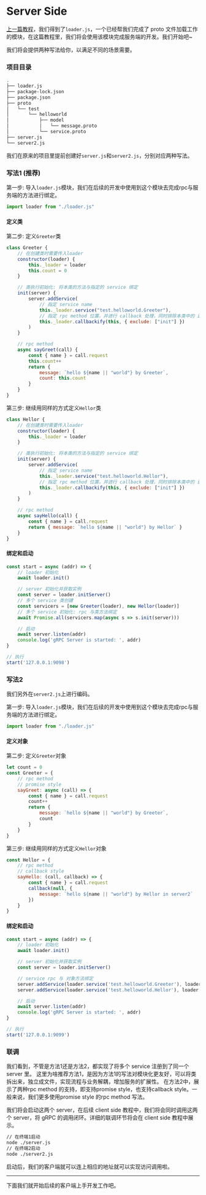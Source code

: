 
# Server Side

[上一篇教程](/start/proto-loader)，我们得到了`loader.js`，一个已经帮我们完成了 proto 文件加载工作的模块，在这篇教程里，我们将会使用该模块完成服务端的开发。我们开始吧~

我们将会提供两种写法给你，以满足不同的场景需要。

### 项目目录

```bash filename="Terminal" {11-12}
.
├── loader.js
├── package-lock.json
├── package.json
├── proto
│   └── test
│       └── helloworld
│           ├── model
│           │   └── message.proto
│           └── service.proto
├── server.js
└── server2.js
```

我们在原来的项目里提前创建好`server.js`和`server2.js`，分别对应两种写法。

### 写法1 (推荐)

第一步: 导入`loader.js`模块，我们在后续的开发中使用到这个模块去完成rpc与服务端的方法进行绑定。

```js filename="./server.js"
import loader from "./loader.js"
```

#### 定义类

第二步: 定义`Greeter`类

```js filename="./server.js"
class Greeter {
    // 在创建类时需要传入loader
    constructor(loader) {
        this._loader = loader
        this.count = 0
    }

    // 类执行初始化: 将本类的方法与指定的 service 绑定
    init(server) {
        server.addService(
            // 指定 service name
            this._loader.service("test.helloworld.Greeter"),
            // 指定 rpc method 位置，并进行 callback 处理，同时排除本类中的 init 方法
            this._loader.callbackify(this, { exclude: ["init"] })
        )
    }

    // rpc method
    async sayGreet(call) {
        const { name } = call.request
        this.count++
        return {
            message: `hello ${name || "world"} by Greeter`,
            count: this.count
        }
    }
}
```

第三步: 继续用同样的方式定义`Hellor`类

```js filename="./server.js"
class Hellor {
    // 在创建类时需要传入loader
    constructor(loader) {
        this._loader = loader
    }

    // 类执行初始化: 将本类的方法与指定的 service 绑定
    init(server) {
        server.addService(
            // 指定 service name
            this._loader.service("test.helloworld.Hellor"),
            // 指定 rpc method 位置，并进行 callback 处理，同时排除本类中的 init 方法
            this._loader.callbackify(this, { exclude: ["init"] })
        )
    }

    // rpc method
    async sayHello(call) {
        const { name } = call.request
        return { message: `hello ${name || "world"} by Hellor` }
    }
}
```

#### 绑定和启动

```js filename="./server.js"
const start = async (addr) => {
    // loader 初始化
    await loader.init()

    // server 初始化并获取实例
    const server = loader.initServer()
    // 多个 service 类创建
    const servicers = [new Greeter(loader), new Hellor(loader)]
    // 多个 service 初始化: rpc 与类方法绑定
    await Promise.all(servicers.map(async s => s.init(server)))

    // 启动
    await server.listen(addr)
    console.log('gRPC Server is started: ', addr)
}

// 执行
start('127.0.0.1:9098')
```

### 写法2

我们另外在`server2.js`上进行编码。

第一步: 导入`loader.js`模块，我们在后续的开发中使用到这个模块去完成rpc与服务端的方法进行绑定。

```js filename="./server2.js"
import loader from "./loader.js"
```

#### 定义对象

第二步: 定义`Greeter`对象

```js filename="./server2.js"
let count = 0
const Greeter = {
    // rpc method
    // promise style
    sayGreet: async (call) => {
        const { name } = call.request
        count++
        return {
            message: `hello ${name || "world"} by Greeter`,
            count
        }
    }
}
```

第三步: 继续用同样的方式定义`Hellor`对象

```js filename="./server2.js"
const Hellor = {
    // rpc method
    // callback style
    sayHello: (call, callback) => {
        const { name } = call.request
        callback(null, {
            message: `hello ${name || "world"} by Hellor in server2`
        })
    }
}
```

#### 绑定和启动

```js filename="./server2.js"
const start = async (addr) => {
    // loader 初始化
    await loader.init()

    // server 初始化并获取实例
    const server = loader.initServer()

    // service rpc 与 对象方法绑定
    server.addService(loader.service('test.helloworld.Greeter'), loader.callbackify(Greeter))
    server.addService(loader.service('test.helloworld.Hellor'), loader.callbackify(Hellor))

    // 启动
    await server.listen(addr)
    console.log('gRPC Server is started: ', addr)
}

// 执行
start('127.0.0.1:9099')
```

### 联调

我们看到，不管是方法1还是方法2，都实现了将多个 service 注册到了同一个 server 里。
这里为啥推荐方法1，是因为方法1的写法对模块化更友好，可以将类拆出来，独立成文件，实现流程与业务解耦，增加服务的扩展性。
在方法2中，展示了两种rpc method 的支持，即支持promise style，也支持callback style。一般来说，我们更多使用promise style 的rpc method 写法。

我们将会启动这两个 server，在后续 client side 教程中，我们将会同时调用这两个 server，将 gRPC 的调用闭环。详细的联调环节将会在 client side 教程中展示。

```bash filename="Terminal"
// 在终端1启动
node ./server.js
// 在终端2启动
node ./server2.js
```

启动后，我们的客户端就可以连上相应的地址就可以实现访问调用啦。

---

下面我们就开始后续的客户端上手开发工作吧。

<Cards>
    <Card
        title="Proto Loader →"
        href="/start/proto-loader"
    />
    <Card
        title="Client Side →"
        href="/start/client"
    />
</Cards>
